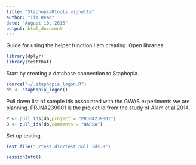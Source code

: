 ```yaml
---
title: "StaphopiaRtools vignette"
author: "Tim Read"
date: "August 10, 2015"
output: html_document
---
```


Guide for using the helper function I am creating.
Open libraries
```r
library(dplyr)
library(testthat)
```

Start by creating a database connection to Staphopia.

```r
source("~/.staphopia_logon.R")
db <- staphopia_logon()
```

Pull down list of sample ids associated with the GWAS experiments we are planning. PRJNA239001 is the project id from the study of Alam et al 2014.

```r
P <- pull_ids(db,project = "PRJNA239001")
Q <- pull_ids(db,comments = "NARSA")
```


Set up testing
```r
test_file("./test_dir/test_pull_ids.R")
```



```r
sessionInfo()
```

